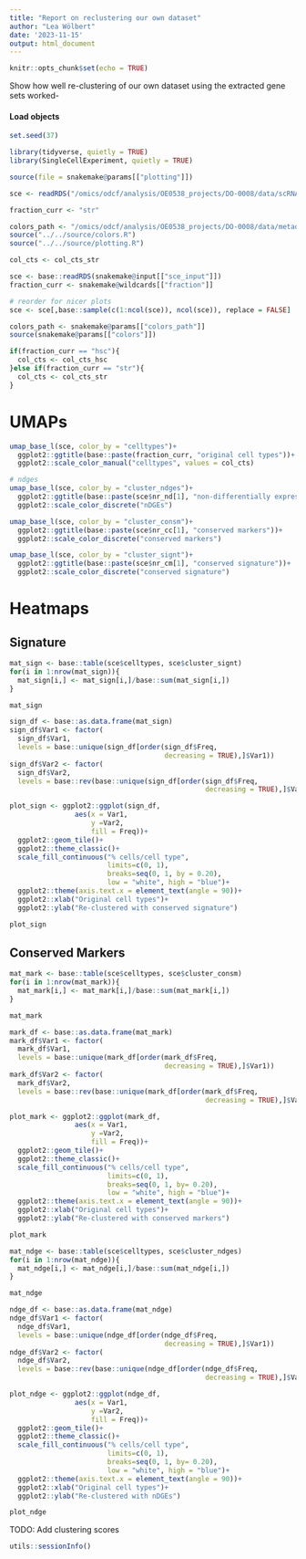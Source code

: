 ```yaml
---
title: "Report on reclustering our own dataset"
author: "Lea Wölbert"
date: '2023-11-15'
output: html_document
---
```


```r
knitr::opts_chunk$set(echo = TRUE)
```

Show how well re-clustering of our own dataset using the extracted gene
sets worked-

#### Load objects

```r
set.seed(37)
```

```r
library(tidyverse, quietly = TRUE)
library(SingleCellExperiment, quietly = TRUE)
```

```r
source(file = snakemake@params[["plotting"]])
```

```r
sce <- readRDS("/omics/odcf/analysis/OE0538_projects/DO-0008/data/scRNAseq/main_analysis/sce_objects/03_sce_analysis/04_signatures/02_rcls/sce_str")

fraction_curr <- "str"

colors_path <- "/omics/odcf/analysis/OE0538_projects/DO-0008/data/metadata/colors/colors.txt"
source("../../source/colors.R")
source("../../source/plotting.R")

col_cts <- col_cts_str
```

```r
sce <- base::readRDS(snakemake@input[["sce_input"]])
fraction_curr <- snakemake@wildcards[["fraction"]]

# reorder for nicer plots
sce <- sce[,base::sample(c(1:ncol(sce)), ncol(sce)), replace = FALSE]
```

```r
colors_path <- snakemake@params[["colors_path"]]
source(snakemake@params[["colors"]])

if(fraction_curr == "hsc"){
  col_cts <- col_cts_hsc
}else if(fraction_curr == "str"){
  col_cts <- col_cts_str
}
```

# UMAPs

```r
umap_base_l(sce, color_by = "celltypes")+ 
  ggplot2::ggtitle(base::paste(fraction_curr, "original cell types"))+
  ggplot2::scale_color_manual("celltypes", values = col_cts)

# ndges
umap_base_l(sce, color_by = "cluster_ndges")+ 
  ggplot2::ggtitle(base::paste(sce$nr_nd[1], "non-differentially expressed genes"))+
  ggplot2::scale_color_discrete("nDGEs") 

umap_base_l(sce, color_by = "cluster_consm")+ 
  ggplot2::ggtitle(base::paste(sce$nr_cc[1], "conserved markers"))+
  ggplot2::scale_color_discrete("conserved markers")

umap_base_l(sce, color_by = "cluster_signt")+ 
  ggplot2::ggtitle(base::paste(sce$nr_cm[1], "conserved signature"))+
  ggplot2::scale_color_discrete("conserved signature")
```

# Heatmaps

## Signature

```r

mat_sign <- base::table(sce$celltypes, sce$cluster_signt)
for(i in 1:nrow(mat_sign)){
  mat_sign[i,] <- mat_sign[i,]/base::sum(mat_sign[i,])
}

mat_sign

sign_df <- base::as.data.frame(mat_sign)
sign_df$Var1 <- factor(
  sign_df$Var1,
  levels = base::unique(sign_df[order(sign_df$Freq, 
                                      decreasing = TRUE),]$Var1))
sign_df$Var2 <- factor(
  sign_df$Var2,
  levels = base::rev(base::unique(sign_df[order(sign_df$Freq,
                                                decreasing = TRUE),]$Var2)))

plot_sign <- ggplot2::ggplot(sign_df, 
                aes(x = Var1, 
                    y =Var2,
                    fill = Freq))+
  ggplot2::geom_tile()+
  ggplot2::theme_classic()+
  scale_fill_continuous("% cells/cell type", 
                        limits=c(0, 1), 
                        breaks=seq(0, 1, by = 0.20),
                        low = "white", high = "blue")+
  ggplot2::theme(axis.text.x = element_text(angle = 90))+
  ggplot2::xlab("Original cell types")+
  ggplot2::ylab("Re-clustered with conserved signature")

plot_sign
```

## Conserved Markers

```r

mat_mark <- base::table(sce$celltypes, sce$cluster_consm)
for(i in 1:nrow(mat_mark)){
  mat_mark[i,] <- mat_mark[i,]/base::sum(mat_mark[i,])
}

mat_mark

mark_df <- base::as.data.frame(mat_mark)
mark_df$Var1 <- factor(
  mark_df$Var1,
  levels = base::unique(mark_df[order(mark_df$Freq, 
                                      decreasing = TRUE),]$Var1))
mark_df$Var2 <- factor(
  mark_df$Var2,
  levels = base::rev(base::unique(mark_df[order(mark_df$Freq,
                                                decreasing = TRUE),]$Var2)))

plot_mark <- ggplot2::ggplot(mark_df, 
                aes(x = Var1, 
                    y =Var2,
                    fill = Freq))+
  ggplot2::geom_tile()+
  ggplot2::theme_classic()+
  scale_fill_continuous("% cells/cell type", 
                        limits=c(0, 1), 
                        breaks=seq(0, 1, by= 0.20),
                        low = "white", high = "blue")+
  ggplot2::theme(axis.text.x = element_text(angle = 90))+
  ggplot2::xlab("Original cell types")+
  ggplot2::ylab("Re-clustered with conserved markers")

plot_mark
```

```r

mat_ndge <- base::table(sce$celltypes, sce$cluster_ndges)
for(i in 1:nrow(mat_ndge)){
  mat_ndge[i,] <- mat_ndge[i,]/base::sum(mat_ndge[i,])
}

mat_ndge

ndge_df <- base::as.data.frame(mat_ndge)
ndge_df$Var1 <- factor(
  ndge_df$Var1,
  levels = base::unique(ndge_df[order(ndge_df$Freq, 
                                      decreasing = TRUE),]$Var1))
ndge_df$Var2 <- factor(
  ndge_df$Var2,
  levels = base::rev(base::unique(ndge_df[order(ndge_df$Freq,
                                                decreasing = TRUE),]$Var2)))

plot_ndge <- ggplot2::ggplot(ndge_df, 
                aes(x = Var1, 
                    y =Var2,
                    fill = Freq))+
  ggplot2::geom_tile()+
  ggplot2::theme_classic()+
  scale_fill_continuous("% cells/cell type", 
                        limits=c(0, 1), 
                        breaks=seq(0, 1, by= 0.20),
                        low = "white", high = "blue")+
  ggplot2::theme(axis.text.x = element_text(angle = 90))+
  ggplot2::xlab("Original cell types")+
  ggplot2::ylab("Re-clustered with nDGEs")

plot_ndge
```

TODO: Add clustering scores

```r
utils::sessionInfo()
```
